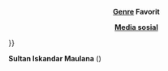 {{Infobox pengguna
|status         = Otaku
|gambar         = Ao no Exorcist.jpg
|caption        = Gambar sampul [[manga]] ''[[Blue Exorcist]]'' volume pertama yang diterbitkan oleh [[Shueisha]], menampilkan karakter utama [[Rin Okumura]] dengan pedang dan api birunya

|nama           = Sultan Iskandar Maulana

<!-- DATA DIRI -->

|nama lahir     = Sultan Iskandar Maulana
|tanggal lahir  = [[4 Juni]] [[2001]]
|tempat lahir   = [[Jakarta]]
|laki/perempuan = Laki-Laki
|alias          = Natsu Tadama, Sultan Tadama, Alex Tomatsu, Nikolay Tolenka
|ttd            = [[Pengguna:Nattadasu|nattadasu]] ([[Pembicaraan Pengguna:Nattadasu|bicara]])
|darah          = B
|orientasi      = Normal
|pekerjaan      = Pelajar/Mahasiswa
|hobi           = Menyaksikan [[Anime]], berselancar [[internet]], bermain [[osu!]]

<!-- CIRI FISIK -->

|ras            = [[Ras Melayu]]
|etnis          = [[Aceh]]
|tinggi={{height|m=1.61}}
|massa={{weight|kg=60}}
|rambut         = Hitam
|mata           = Hitam

<!-- KEDIAMAN -->

|zona           = Asia/Jakarta, [[UTC+7]]
|lokasi         = [[Lhokseumawe]], [[Aceh]]
|negara         = Indonesia

<!-- KELUARGA -->

|menikah        = Belum

<!-- PENDIDIKAN -->

|pendidikan     = SMA
|SD             = SDN 1 Banda Sakti, [[Lhokseumawe]]
|SMP            = MTs Swasta YAPENA, [[Lhokseumawe]]
|SMA            = MA Swasta YAPENA, [[Lhokseumawe]]
|Universitas    = [[Universitas Islam Negeri Ar-Raniry]]

<!-- PANDANGAN HIDUP -->

|agama          = [[Islam]]
|ideologi       = Pancasila

<!-- HUBUNGI -->

|situs          = https://natsutadama.weebly.com
|surel= nattadasu@my.com
|telepon        = +6285155315151
|Facebook       = nattadasu
|Twitter        = nattadasu
|Instagram      = nattadasu
|GitHub         = nattadasu

<!-- INFO LAIN -->

|interests      = 
{{Pengguna otaku}}
{{Pengguna penggemar anime}}
{{userbox
|logo            = [[Berkas:Osu!Logo_(2015).svg|38px]]
|info            = <center>Pengguna ini adalah pemain '''[[osu!]]'''
|border-color    = #18171c
|logo-background = #18171c
|info-background = #18171c
|info-color      = #f3f2f9
}}
|userboxes      =
<center>'''Wikipedia'''</center>
{{userbox|#FFFF00|#ff6|[[Berkas:Gemini.svg|30px]]
|<center>Pengguna ini [[zodiak|berzodiak]] '''[[Gemini]]'''</center>
|category        = Pengguna Gemini
|nocat           = {{{nocat|}}}
}}<noinclude>
{{userboxes|Pengguna Gemini}}
[[Kategori:Templat userbox zodiak|Gemini]]
</noinclude>
<center>'''Komputer'''</center>
{{Pengguna Windows 10}} {{Pengguna Ubuntu}}
{{userbox
| logo-background = #F7F7F7
| info-background = #A5C3FF
| logo = [[Berkas:Zorin Logomark.svg|40px]]
| logo-size = 6
| info = <center>Pengguna ini menggunakan sistem operasi '''[[Zorin OS]]'''
}}
{{#if:{{{kat|}}}||<includeonly>
</includeonly>}}<noinclude>{{Pengguna iTunes}}{{Pengguna Laptop}}{{Pengguna Dell}}{{Pengguna Google Chrome}}
{{clr}}
<center>'''[[Genre]] Favorit'''</center>
{{Pengguna animanga fantasi}}{{Pengguna animanga harem}}{{Pengguna animanga komedi}}{{Pengguna animanga komedi-romantis}}{{Pengguna ecchi}}
{{clr}}
<center>'''[[Media sosial]]'''</center>
{{Pengguna Facebook|username=nattadasu}}{{Pengguna GitHub|nattadasu}}{{Pengguna Instagram|nattadasu}}{{Pengguna Twitter|nattadasu}}{{Pengguna VK|nattadasu}}{{Pengguna YouTube|channel=UCWZPuKkARt29CoqHiJLhuSw}}
}}

'''Sultan Iskandar Maulana''' ({{lahirmati|[[Kota Jakarta|Jakarta]]|4|6|2001}})
